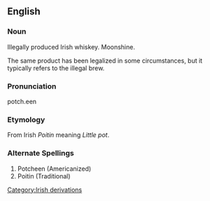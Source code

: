 ==English==
===Noun===
Illegally produced Irish whiskey.  Moonshine.
<P>
The same product has been legalized in some circumstances, but it typically refers to the illegal brew.
===Pronunciation===
potch.een

===Etymology===
From Irish ''Poitin'' meaning ''Little pot''.

===Alternate Spellings===
#Potcheen (Americanized)
#Poitin  (Traditional)
[[Category:Irish derivations]]